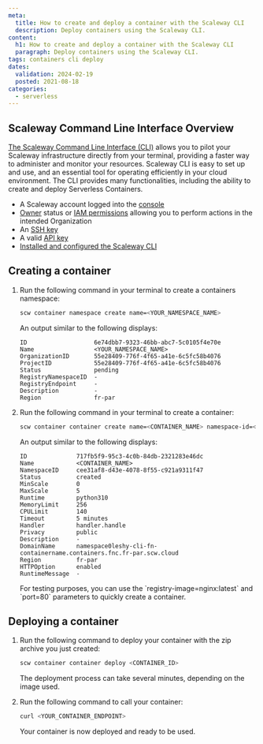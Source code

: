 ```yaml
---
meta:
  title: How to create and deploy a container with the Scaleway CLI
  description: Deploy containers using the Scaleway CLI.
content:
  h1: How to create and deploy a container with the Scaleway CLI
  paragraph: Deploy containers using the Scaleway CLI.
tags: containers cli deploy
dates:
  validation: 2024-02-19
  posted: 2021-08-18
categories:
  - serverless
---
```


## Scaleway Command Line Interface Overview

[The Scaleway Command Line Interface (CLI)](https://github.com/scaleway/scaleway-cli/) allows you to pilot your Scaleway infrastructure directly from your terminal, providing a faster way to administer and monitor your resources. Scaleway CLI is easy to set up and use, and an essential tool for operating efficiently in your cloud environment. The CLI provides many functionalities, including the ability to create and deploy Serverless Containers.

<Macro id="requirements" />

- A Scaleway account logged into the [console](https://console.scaleway.com/)
- [Owner](/identity-and-access-management/iam/concepts/#owner/) status or [IAM permissions](/identity-and-access-management/iam/concepts/#permission/) allowing you to perform actions in the intended Organization
- An [SSH key](/identity-and-access-management/organizations-and-projects/how-to/create-ssh-key/)
- A valid [API key](/identity-and-access-management/iam/how-to/create-api-keys/)
- [Installed and configured the Scaleway CLI](/developer-tools/scaleway-cli/quickstart/)

## Creating a container

1. Run the following command in your terminal to create a containers namespace:

    ```bash
    scw container namespace create name=<YOUR_NAMESPACE_NAME>
    ```

    An output similar to the following displays:

    ```
    ID                   6e74dbb7-9323-46bb-abc7-5c0105f4e70e
    Name                 <YOUR_NAMESPACE_NAME>
    OrganizationID       55e28409-776f-4f65-a41e-6c5fc58b4076
    ProjectID            55e28409-776f-4f65-a41e-6c5fc58b4076
    Status               pending
    RegistryNamespaceID  -
    RegistryEndpoint     -
    Description          -
    Region               fr-par
    ```

2. Run the following command in your terminal to create a container:

    ```bash
    scw container container create name=<CONTAINER_NAME> namespace-id=<NAMESPACE_ID> registry-image=<IMAGE_REGISTRY_URL>
    ```

    An output similar to the following displays:

    ```
    ID              717fb5f9-95c3-4c0b-84db-2321283e46dc
    Name            <CONTAINER_NAME>
    NamespaceID     cee31af8-d43e-4078-8f55-c921a9311f47
    Status          created
    MinScale        0
    MaxScale        5
    Runtime         python310
    MemoryLimit     256
    CPULimit        140
    Timeout         5 minutes
    Handler         handler.handle
    Privacy         public
    Description     -
    DomainName      namespace0leshy-cli-fn-containername.containers.fnc.fr-par.scw.cloud
    Region          fr-par
    HTTPOption      enabled
    RuntimeMessage  -
    ```

    <Message type="note">
      For testing purposes, you can use the `registry-image=nginx:latest` and `port=80` parameters to quickly create a container.
    </Message>

## Deploying a container

1. Run the following command to deploy your container with the zip archive you just created:

    ```bash
    scw container container deploy <CONTAINER_ID>
    ```

    The deployment process can take several minutes, depending on the image used.

2. Run the following command to call your container:

    ```bash
    curl <YOUR_CONTAINER_ENDPOINT>
    ```

    Your container is now deployed and ready to be used.